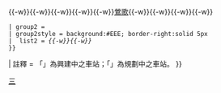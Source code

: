 {{鐵道路線
| 模板名稱 = 新北捷運三鶯線
| 名稱 = [[File:New Taipei Metro Line LB.svg|19px]] [[新北捷運]][[三鶯線|{{Gray|三鶯線}}]]
| 代表色 = {{新北捷運色彩|三}}
| 代表色2 = {{桃園捷運色彩|三}}
| 車站列表 = 
 {{Navbox subgroup
 |  liststyle = text-align:center
 | group1 = [[三鶯線#新北市段|{{Gray|新北市段}}]]
 | group1style = background:#EEE; border-right:solid 5px {{新北捷運色彩|三}}
 |  list1 = [[頂埔站 (新北市)|頂埔]]&nbsp;[[板南線|{{Span-tt|{{Color|{{台北捷運色彩|藍}}|■}}|轉乘臺北捷運板南線}}]]{{-w}}[[媽祖田站|{{Gray|媽祖田}}]]{{-w}}[[長壽山站 (台灣)|{{Gray|長壽山}}]]{{-w}}[[橫溪站|{{Gray|橫溪}}]]{{-w}}[[龍埔站|{{Gray|龍埔}}]]{{-w}}[[三峽站|{{Gray|三峽}}]]{{-w}}[[臺北大學站|{{Gray|臺北大學}}]]{{-w}}[[鶯歌車站|鶯歌]]{{-w}}[[陶瓷老街站|{{Gray|陶瓷老街}}]]{{-w}}[[國華站|{{Gray|國華}}]]{{-w}}[[永吉公園站|{{Gray|永吉公園}}]]{{-w}}[[鶯桃福德站|{{Gray|鶯桃福德}}]]''{{Gray|{{Small|（→八德轉運站）}}}}''
 | group2 = [[三鶯線#桃園八德段|{{Gray|桃園八德段}}]]
 | group2style = background:#EEE; border-right:solid 5px {{桃園捷運色彩|三}}
 |  list2 = {{Gray|{{Small|（鶯桃福德←）}}}}''[[八德轉運站|{{Gray|八德轉運站}}]]{{-w}}[[豎啣埤站|{{Gray|豎啣埤}}]]{{-w}}[[大湳站|{{Gray|大湳}}]]''&nbsp;[[桃園捷運綠線|{{Span-tt|{{Color|{{桃園捷運色彩|綠}}|■}}|轉乘桃園捷運綠線}}]]
 }}
| 註釋 = 「{{Gray|灰色}}」為興建中之車站；「{{Gray|''灰色斜體''}}」為規劃中之車站。
}}<noinclude>[[Category:新北捷運路線模板|三]]</noinclude>